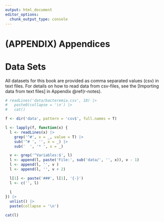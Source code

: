 ```yaml
---
output: html_document
editor_options: 
  chunk_output_type: console
---
```

# (APPENDIX) Appendices {-}

# Data Sets {#data-sets}

All datasets for this book are provided as comma separated values (csv) in text files. For details on how to read data from csv-files, see the [Importing data from text files] in Appendix \@ref(r-notes).

```r
# readLines('data/bacteremia.csv', 18) |> 
#   paste0(collapse = '\n') |> 
#   cat()
```

<!-- ## Reading csv files {-} -->

<!-- ## Data summaries {-} -->

```r
f <- dir('data', pattern = 'csv$', full.names = T)

l <- lapply(f, function(x) {
  l <- readLines(x) |>
    grep('^#', x = _, value = T) |>
    sub('^# ', '', x = _) |>
    sub('  ', '* ', x = _)

  v <- grep('^Variables:$', l)
  l <- append(l, paste('File:', sub('data/', '', x)), v - 1)
  l <- append(l, '', v )
  l <- append(l, '', v + 2)

  l[1] <- paste('###', l[1], '{-}')
  l <- c('', l)
  
  l
}) |>
  unlist() |> 
  paste(collapse = '\n')

```

```r
cat(l)
```

